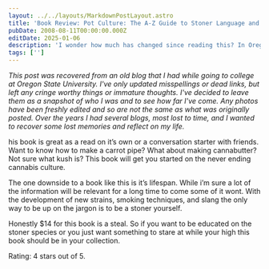 ```yaml
---
layout: ../../layouts/MarkdownPostLayout.astro
title: 'Book Review: Pot Culture: The A-Z Guide to Stoner Language and Life'
pubDate: 2008-08-11T00:00:00.000Z
editDate: 2025-01-06
description: 'I wonder how much has changed since reading this? In Oregon I bet a lot.'
tags: ['']
---
```



_This post was recovered from an old blog that I had while going to college at Oregon State University. I've only updated misspellings or dead links, but left any cringe worthy things or immature thoughts. I've decided to leave them as a snapshot of who I was and to see how far I've come. Any photos have been freshly edited and so are not the same as what was originally posted. Over the years I had several blogs, most lost to time, and I wanted to recover some lost memories and reflect on my life._

<DropCap letter='T' />
his book is great as a read on it’s own or a conversation starter with friends. Want to know how to make
a carrot pipe? What about making cannabutter? Not sure what kush is? This book will get you started on
the never ending cannabis culture.

The one downside to a book like this is it’s lifespan. While i’m sure a lot of the information will be relevant for a long time to come some of it wont. With the development of new strains, smoking techniques, and slang the only way to be up on the jargon is to be a stoner yourself.

Honestly $14 for this book is a steal. So if you want to be educated on the stoner species or you just want something to stare at while your high this book should be in your collection.

Rating: 4 stars out of 5.
